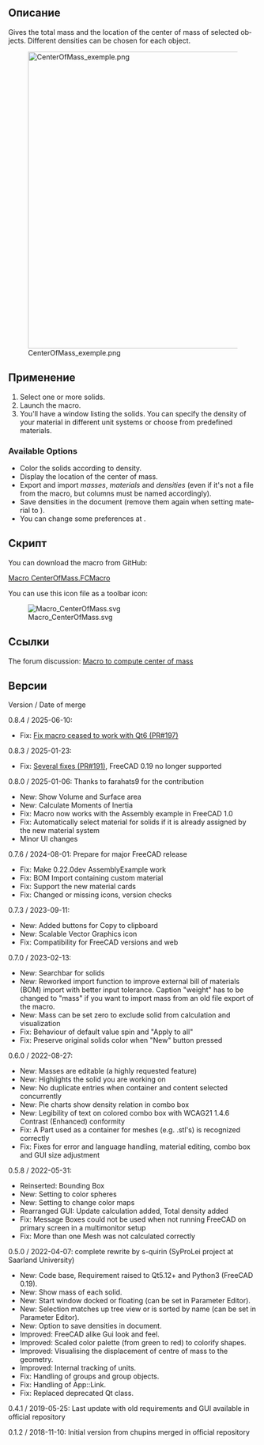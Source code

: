 <languages/>

<div lang="en" dir="ltr" class="mw-content-ltr">
{{Macro
|Name=Macro CenterOfMass
|Description=Compute and show the center of mass for multiple solids.
|Author=Schupins, SyProLei, s-quirin, farahats9
|Version=0.8.4
|Date=2025-05-23
|FCVersion=0.20 and above
}}
</div>

<span id="Description"></span>
==Описание==

<div lang="en" dir="ltr" class="mw-content-ltr">
Gives the total mass and the location of the center of mass of selected objects. Different densities can be chosen for each object.
</div>

{{Codeextralink|https://raw.githubusercontent.com/FreeCAD/FreeCAD-macros/master/Information/CenterOfMass.FCMacro}}

[[File:CenterOfMass_exemple.png|600px]]

<span id="Usage"></span>
==Применение==

<div lang="en" dir="ltr" class="mw-content-ltr">
# Select one or more solids.
# Launch the macro.
# You'll have a window listing the solids. You can specify the density of your material in different unit systems or choose from predefined materials.
</div>

<div lang="en" dir="ltr" class="mw-content-ltr">
===Available Options===
</div>

<div lang="en" dir="ltr" class="mw-content-ltr">
* Color the solids according to density.
* Display the location of the center of mass.
* Export and import ''masses'', ''materials'' and ''densities'' (even if it's not a {{FileName|.csv}} file from the macro, but columns must be named accordingly).
* Save densities in the document (remove them again when setting material to {{ComboBox|default}}).
* You can change some preferences at {{MenuCommand|Tools → Edit parameters → Preferences → Macros}}.
</div>

<span id="Script"></span>
==Скрипт==

<div lang="en" dir="ltr" class="mw-content-ltr">
You can download the macro from GitHub:
</div>
[https://github.com/FreeCAD/FreeCAD-macros/blob/master/Information/CenterOfMass.FCMacro Macro CenterOfMass.FCMacro]

<div lang="en" dir="ltr" class="mw-content-ltr">
You can use this icon file as a toolbar icon:
</div>
[[File:Macro_CenterOfMass.svg]]

<span id="Link"></span>
==Ссылки==

<div lang="en" dir="ltr" class="mw-content-ltr">
The forum discussion: [https://forum.freecad.org/viewtopic.php?f=24&t=31883 Macro to compute center of mass]
</div>

<span id="Version"></span>
==Версии==

<div lang="en" dir="ltr" class="mw-content-ltr">
Version / Date of merge
</div>

<div lang="en" dir="ltr" class="mw-content-ltr">
0.8.4 / 2025-06-10:
* Fix: [https://github.com/FreeCAD/FreeCAD-macros/pull/197 Fix macro ceased to work with Qt6 (PR#197)]
</div>

<div lang="en" dir="ltr" class="mw-content-ltr">
0.8.3 / 2025-01-23:
* Fix: [https://github.com/FreeCAD/FreeCAD-macros/pull/191 Several fixes (PR#191)], FreeCAD 0.19 no longer supported
</div>

<div lang="en" dir="ltr" class="mw-content-ltr">
0.8.0 / 2025-01-06: Thanks to farahats9 for the contribution
* New: Show Volume and Surface area
* New: Calculate Moments of Inertia
* Fix: Macro now works with the Assembly example in FreeCAD 1.0
* Fix: Automatically select material for solids if it is already assigned by the new material system
* Minor UI changes
</div>

<div lang="en" dir="ltr" class="mw-content-ltr">
0.7.6 / 2024-08-01: Prepare for major FreeCAD release
* Fix: Make 0.22.0dev AssemblyExample work
* Fix: BOM Import containing custom material
* Fix: Support the new material cards
* Fix: Changed or missing icons, version checks
</div>

<div lang="en" dir="ltr" class="mw-content-ltr">
0.7.3 / 2023-09-11:
* New: Added buttons for Copy to clipboard
* New: Scalable Vector Graphics icon
* Fix: Compatibility for FreeCAD versions and web
</div>

<div lang="en" dir="ltr" class="mw-content-ltr">
0.7.0 / 2023-02-13:
* New: Searchbar for solids
* New: Reworked import function to improve external bill of materials (BOM) import with better input tolerance. Caption "weight" has to be changed to "mass" if you want to import mass from an old file export of the macro.
* New: Mass can be set zero to exclude solid from calculation and visualization
* Fix: Behaviour of default value spin and "Apply to all"
* Fix: Preserve original solids color when "New" button pressed
</div>

<div lang="en" dir="ltr" class="mw-content-ltr">
0.6.0 / 2022-08-27:
* New: Masses are editable (a highly requested feature)
* New: Highlights the solid you are working on
* New: No duplicate entries when container and content selected concurrently
* New: Pie charts show density relation in combo box
* New: Legibility of text on colored combo box with WCAG21 1.4.6 Contrast (Enhanced) conformity
* Fix: A Part used as a container for meshes (e.g. .stl's) is recognized correctly
* Fix: Fixes for error and language handling, material editing, combo box and GUI size adjustment
</div>

<div lang="en" dir="ltr" class="mw-content-ltr">
0.5.8 / 2022-05-31:
* Reinserted: Bounding Box
* New: Setting to color spheres
* New: Setting to change color maps
* Rearranged GUI: Update calculation added, Total density added
* Fix: Message Boxes could not be used when not running FreeCAD on primary screen in a multimonitor setup
* Fix: More than one Mesh was not calculated correctly
</div>

<div lang="en" dir="ltr" class="mw-content-ltr">
0.5.0 / 2022-04-07: complete rewrite by s-quirin (SyProLei project at Saarland University)
* New: Code base, Requirement raised to Qt5.12+ and Python3 (FreeCAD 0.19).
* New: Show mass of each solid.
* New: Start window docked or floating (can be set in Parameter Editor).
* New: Selection matches up tree view or is sorted by name (can be set in Parameter Editor).
* New: Option to save densities in document.
* Improved: FreeCAD alike Gui look and feel.
* Improved: Scaled color palette (from green to red) to colorify shapes.
* Improved: Visualising the displacement of centre of mass to the geometry.
* Improved: Internal tracking of units.
* Fix: Handling of groups and group objects.
* Fix: Handling of App::Link.
* Fix: Replaced deprecated Qt class.
</div>

<div lang="en" dir="ltr" class="mw-content-ltr">
0.4.1 / 2019-05-25: Last update with old requirements and GUI available in official repository
</div>

<div lang="en" dir="ltr" class="mw-content-ltr">
0.1.2 / 2018-11-10: Initial version from chupins merged in official repository
</div>